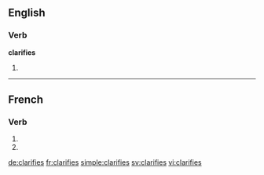 {{also|clarifiés}}
==English==

===Verb===
'''clarifies'''

# {{third-person singular of|clarify}}

----

==French==

===Verb===
{{fr-verb-form}}

# {{conjugation of|clarifier||2|s|pres|ind|lang=fr}}
# {{conjugation of|clarifier||2|s|pres|sub|lang=fr}}

[[de:clarifies]]
[[fr:clarifies]]
[[simple:clarifies]]
[[sv:clarifies]]
[[vi:clarifies]]